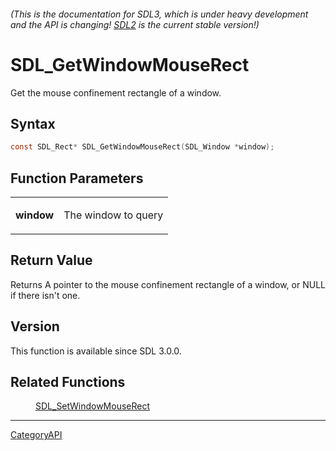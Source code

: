 ====== (This is the documentation for SDL3, which is under heavy development and the API is changing! [https://wiki.libsdl.org/ SDL2] is the current stable version!) ======
= SDL_GetWindowMouseRect =

Get the mouse confinement rectangle of a window.

== Syntax ==

<syntaxhighlight lang='c'>
const SDL_Rect* SDL_GetWindowMouseRect(SDL_Window *window);
</syntaxhighlight>

== Function Parameters ==

{|
|'''window'''
|The window to query
|}

== Return Value ==

Returns A pointer to the mouse confinement rectangle of a window, or NULL
if there isn't one.

== Version ==

This function is available since SDL 3.0.0.

== Related Functions ==

:[[SDL_SetWindowMouseRect]]

----
[[CategoryAPI]]


